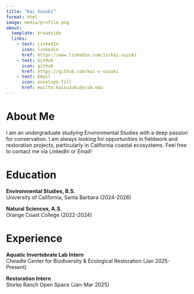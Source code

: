 ```yaml
---
title: "Kai Suzuki"
format: html
image: media/profile.png
about: 
  template: broadside
  links: 
    - text: LinkedIn
      icon: linkedin
      href: https://www.linkedin.com/in/kai-suzuki
    - text: GitHub
      icon: github
      href: https://github.com/kai-s-suzuki
    - text: Email
      icon: envelope-fill
      href: mailto:kaisuzuki@ucsb.edu
---
```


# About Me
I am an undergraduate studying Environmental Studies with a deep passion for conservation. I am always looking for opportunities in fieldwork and restoration projects, particularly in California coastal ecosystems. Feel free to contact me via LinkedIn or Email!

# Education
**Environmental Studies, B.S.**  
University of California, Santa Barbara (2024-2026)

**Natural Sciences, A.S.**  
Orange Coast College (2022-2024)

# Experience
**Aquatic Invertebrate Lab Intern**  
Cheadle Center for Biodiversity & Ecological Restoration (Jan 2025-Present)

**Restoration Intern**  
Storke Ranch Open Space (Jan-Mar 2025)



